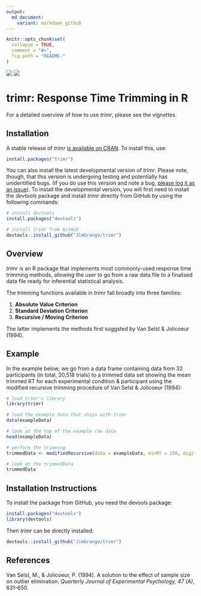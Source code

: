 ```yaml
---
output:
  md_document:
    variant: markdown_github
---
```




```r
knitr::opts_chunk$set(
  collapse = TRUE,
  comment = "#>",
  fig.path = "README-"
)
```

[![](http://www.r-pkg.org/badges/version/trimr)](https://cran.r-project.org/web/packages/trimr/index.html)
[![](http://cranlogs.r-pkg.org/badges/grand-total/trimr)](https://cran.r-project.org/web/packages/trimr/index.html)

# trimr: Response Time Trimming in R

For a detailed overview of how to use *trimr*, please see the vignettes.

## Installation

A stable release of *trimr* [is available on CRAN](https://CRAN.R-project.org/package=trimr). To install this, use:

```r
install.packages("trimr")
```

You can also install the latest developmental version of *trimr*. Please note, though, that this version is undergoing testing and potentially has unidentified bugs. (If you do use this version and note a bug, [please log it as an issue](https://github.com/JimGrange/trimr/issues)). To install the developmental version, you will first need to install the *devtools* package and install *trimr* directly from GitHub by using the following commands:

```r
# install devtools
install.packages("devtools")

# install trimr from GitHub
devtools::install_github("JimGrange/trimr")
```

## Overview

*trimr* is an R package that implements most commonly-used response time trimming methods, allowing the user to go from a raw data file to a finalised data file ready for inferential statistical analysis.

The trimming functions available in *trimr* fall broadly into three families:

1. **Absolute Value Criterion**
1. **Standard Deviation Criterion**
1. **Recursive / Moving Criterion**

The latter implements the methods first suggsted by Van Selst & Jolicoeur (1994). 

## Example
In the example below, we go from a data frame containing data from 32 participants (in total, 20,518 trials) to a trimmed data set showing the mean trimmed RT for each experimental condition & participant using the modified recursive trimming procedure of Van Selst & Jolicoeur (1994):

```r
# load trimr's library
library(trimr)

# load the example data that ships with trimr
data(exampleData)

# look at the top of the example raw data
head(exampleData)

# perform the trimming
trimmedData <- modifiedRecursive(data = exampleData, minRT = 150, digits = 0)

# look at the trimmedData
trimmedData
```

## Installation Instructions
To install the package from GitHub, you need the devools package:

```r
install.packages("devtools")
library(devtools)
```

Then *trimr* can be directly installed:

```r
devtools::install_github("JimGrange/trimr")
```

## References
Van Selst, M.,  & Jolicoeur, P. (1994). A solution to the effect of sample size on outlier elimination. *Quarterly Journal of Experimental Psychology, 47 (A)*, 631–650.
